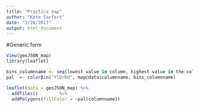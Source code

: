 ```yaml
---
title: "Practice map"
author: "Kate Sarfert"
date: "3/28/2017"
output: html_document
---
```


#Generic form
```r
View(geoJSON_map)
library(leaflet)

bins_columnname <- seq(lowest value in column, highest value in the column, number of bins you want)
pal  <- colorBin("YlOrRd", map@data$columnname, bins_columnname)

leaflet(data = geoJSON_map) %>%
  addTiles()        %>%
  addPolygons(fillColor = ~pal(columnname))

```

